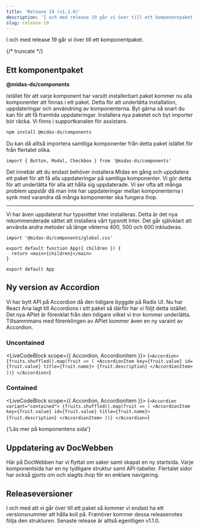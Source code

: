 ```yaml
---
title: 'Release 19 (v1.1.0)'
description: 'I och med release 19 går vi över till ett komponentpaket.'
slug: release-19
---
```



I och med release 19 går vi över till ett komponentpaket.

{/* truncate */}

## Ett komponentpaket

**@midas-ds/components**

Istället för att varje komponent har varsitt installerbart paket kommer nu alla komponenter att finnas i ett paket. Detta för att underlätta installation, uppdateringar och användning av komponenterna. Byt gärna så snart du kan för att få framtida uppdateringar. Installera nya paketet och byt importer bör räcka. Vi finns i supportkanalen för assistans.

```bash npm2yarn
npm install @midas-ds/components
```

Du kan då alltså importera samtliga komponenter från detta paket istället för från flertalet olika.

```tsx
import { Button, Modal, Checkbox } from '@midas-ds/components'
```

Det innebär att du endast behöver installera Midas en gång och uppdatera ett paket för att få alla uppdateringar på samtliga komponenter. Vi gör detta för att underlätta för alla att hålla sig uppdaterade. Vi ser ofta att många problem uppstår då man inte har uppdateringar mellan komponenterna i synk med varandra då många komponenter ska fungera ihop.

---

Vi har även uppdaterat hur typsnittet Inter installeras. Detta är det nya rekommenderade sättet att installera vårt typsnitt Inter. Det går självklart att använda andra metoder så länge vikterna 400, 500 och 600 inkluderas.

```tsx {1} title="App.tsx (rootfilen i din app)"
import '@midas-ds/components/global.css'

export default function App({ children }) {
  return <main>{children}</main>
}

export default App
```

## Ny version av Accordion

Vi har bytt API på Accordion då den tidigare byggde på Radix UI. Nu har React Aria lagt till Accordions i sitt paket så därför har vi följt detta istället. Det nya APIet är förenklat från den tidigare vilket vi tror kommer underlätta. Tillsammmans med förenklingen av APIet kommer även en ny varaint av Accordion.

### Uncontained

<LiveCodeBlock scope={{ Accordion, AccordionItem }}>
  {`<Accordion>
    {fruits.shuffled().map(fruit => (
      <AccordionItem key={fruit.value} id={fruit.value} title={fruit.name}>
          {fruit.description}
      </AccordionItem>
    ))}
</Accordion>`}
</LiveCodeBlock>

### Contained

<LiveCodeBlock scope={{ Accordion, AccordionItem }}>
  {`<Accordion variant="contained">
    {fruits.shuffled().map(fruit => (
      <AccordionItem key={fruit.value} id={fruit.value} title={fruit.name}>
          {fruit.description}
      </AccordionItem>
    ))}
</Accordion>`}
</LiveCodeBlock>

<Link
  href='/components/accordion'
  standalone
>
  {'Läs mer på komponentens sida'}
</Link>

## Uppdatering av DocWebben

Här på DocWebben har vi flyttat om saker samt skapat en ny startsida. Varje komponentsida har en ny tydligare struktur samt API-tabeller. Flertalet sidor har också gjorts om och slagits ihop för en enklare navigering.

## Releaseversioner

I och med att vi går över till ett paket så kommer vi endast ha ett versionsnummer att hålla koll på. Framöver kommer dessa releasenotes följa den strukturen. Senaste release är alltså egentligen v1.1.0.
